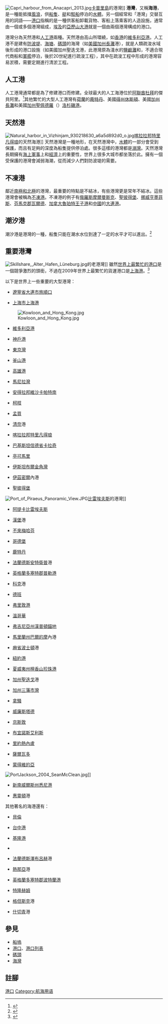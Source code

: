{{Otheruses|港灣 (消歧義)}}
[[Image:Capri_harbour_from_Anacapri_2013.jpg|thumb]][[卡普里島|卡普里島]]的港灣]]
'''港灣'''，又稱'''海港'''，是一種能抵擋[[風浪|風浪]]，供[[船隻|船隻]]、[[艇|艇]]和[[駁船|駁船]]停泊的[[水體|水體]]。另一個經常和「港灣」交替互用的詞語——[[港口|港口]]指稱的是一種供客船卸載貨物、客船上落乘客的人造設施，通常由一個或多個港灣組成，[[埃及|埃及]]的[[亞歷山大港|亞歷山大港]]就是一個由兩個港灣構成的港口。

港灣分為天然港和[[人工港|人工港]]兩種。天然港由高山所環繞，如[[香港|香港]]的[[維多利亞港|維多利亞港]]。人工港不是建有[[防波堤|防波堤]]、[[海塘|海塘]]、[[碼頭|碼頭]]的海灣（如[[美國|美國]][[加州|加州]][[長灘|長灘]]港），就是人類疏浚水域後形成的港口設施（如美國加州聖迭戈港，此港灣原為淺水的[[鹽鹼灘|鹽鹼灘]]和{{en-link|乾潟|mudflat}}，不適合現代商船和[[軍艦|軍艦]]停泊，後於20世紀進行疏浚工程），其中在疏浚工程中形成的港灣容易淤積，需要定期進行清淤工程。

==人工港==
{{main|人工港}}
人工港灣通常都是為了修建港口而修建。全球最大的人工海港位於[[阿聯酋|阿聯酋]][[杜拜|杜拜]]的傑貝阿里。<ref>{{Citation|publisher=牛津大學出版社|isbn=9780195130751|last=Hattendorf|first=John B.|title=The Oxford encyclopedia of maritime history|year=2007年|page=第590頁}}</ref>其他繁忙的大型人工港灣有[[荷蘭|荷蘭]]的[[鹿特丹|鹿特丹]]、美國[[得州|得州]][[休斯頓|休斯頓]]、美國[[加州|加州]][[長灘|長灘]]和美國[[加州|加州]][[聖佩德羅|聖佩德羅]]（{{lang|en|San Pedro}}）[[洛杉磯港|洛杉磯港]]。

==天然港==
[[Image:Natural_harbor_in_Vizhinjam_930218630_a6a5d892d0_o.jpg|thumb]][[喀拉拉邦|喀拉拉邦]][[特里凡得琅|特里凡得琅]]的天然海港]]
天然港灣是一種地形，在天然港灣中，[[水體|水體]]的一部分會受到保護，而且有足夠的深度為船隻提供停泊處。很多這樣的港灣都是[[溺灣|溺灣]]。天然港灣長期擁有[[軍事策略|海上軍事]]上和[[經濟|經濟]]上的重要性，世界上很多大城市都坐落於此。擁有一個受保護的港灣會減弱海潮，從而減少人們對防波堤的需要。

==不凍港==
鄰近[[兩極|南極和北極]]的港灣，最重要的特點是不結冰，有些港灣更是常年不結冰。這些港灣會被稱為[[不凍港|不凍港]]。不凍港的例子有[[俄羅斯|俄羅斯]][[摩爾曼斯克|摩爾曼斯克]]、[[聖彼得堡|聖彼得堡]]、[[挪威|挪威]][[亨墨菲斯|亨墨菲斯]]、[[芬馬克郡|芬馬克郡]][[瓦爾德|瓦爾德]]、[[加拿大|加拿大]][[魯珀特王子港|魯珀特王子港]]和[[中國|中國]]的[[大連港|大連港]]。

==潮汐港==
潮汐港是港灣的一種，船隻只能在潮水水位到達了一定的水平才可以進出。<ref>{{Cite web |url=http://portcities.hartlepool.gov.uk/server.php?show=ConGlossary.105 |title=Port Cities - tide harbour |access-date=2011-06-29 |archive-date=2008-12-04 |archive-url=https://web.archive.org/web/20081204015949/http://portcities.hartlepool.gov.uk/server.php?show=ConGlossary.105 |dead-url=no }}</ref>

==重要港灣==
[[File:Skillshare,_Alter_Hafen_Lüneburg.jpg|thumb]]的老港灣]]
雖然[[世界上最繁忙的港口|世界上最繁忙的港口]]是一個競爭激烈的頭銜，不過在2009年世界上最繁忙的貨運港口是[[洋山港|上海港]]。<ref>{{Cite web |url=http://aapa.files.cms-plus.com/PDFs/WORLD%20PORT%20RANKINGS%202009.pdf |title=AAPA World Port Rankings 2009 |access-date=2011-06-29 |archive-date=2011-05-15 |archive-url=https://web.archive.org/web/20110515171959/http://aapa.files.cms-plus.com/PDFs/WORLD%20PORT%20RANKINGS%202009.pdf |dead-url=no }}</ref>

以下是世界上一些重要的大型港灣：
*{{PRC}}[[遼寧省|遼寧省]][[大連市|大連市]][[旅順口區|旅順口]]
*{{PRC}}[[上海市|上海市]][[上海港|上海港]]
[[File:Kowloon_and_Hong_Kong.jpg|thumb]]
*{{HKG}}[[維多利亞港|維多利亞港]]
*{{JAP}}[[神戶港|神戶港]]
*{{JAP}}[[東京灣|東京灣]]
*{{KOR}}[[釜山港|釜山港]]
*{{TWN}}[[高雄港|高雄港]]
*{{PHI}}[[馬尼拉灣|馬尼拉灣]]
*{{IND}}[[安得拉邦|安得拉邦]][[維沙卡帕特南|維沙卡帕特南]]
*{{IND}}[[柯枝|柯枝]]
*{{IND}}[[孟買|孟買]]
*{{IND}}[[清奈|清奈]]港
*{{IND}}[[喀拉拉邦|喀拉拉邦]][[特里凡得琅|特里凡得琅]]
*{{PAK}}[[巴基斯坦|巴基斯坦]][[信德省|信德省]][[卡拉奇|卡拉奇]]
*{{LKA}}[[亭可馬里|亭可馬里]]
*{{TUR}}[[伊斯坦布爾|伊斯坦布爾]][[金角灣|金角灣]]
*{{TUR}}[[伊茲密爾|伊茲密爾]]內港
*{{RUS}}[[聖彼得堡|聖彼得堡]]
[[File:Port_of_Piraeus_Panoramic_View.JPG|thumb]][[比雷埃夫斯|比雷埃夫斯]]的港灣]]
*{{GRE}}[[阿提卡|阿提卡]][[比雷埃夫斯|比雷埃夫斯]]
*{{GER}}[[漢堡|漢堡]]港
*{{GER}}[[不來梅哈芬|不來梅哈芬]]
*{{SWE}}[[哥德堡|哥德堡]]
*{{NED}}[[鹿特丹|鹿特丹]]
*{{BEL}}[[法蘭德斯|法蘭德斯]][[安特衛普|安特衛普]]港
*{{UK}}[[英格蘭|英格蘭]][[多塞特郡|多塞特郡]][[普勒港|普勒港]]
*{{IRE}}[[科克|科克]]港
*{{RSA}}[[德班|德班]]
*{{SLE}}[[弗里敦|弗里敦港]]
*{{CAN}}[[溫哥華|溫哥華]]
*{{USA}}[[弗吉尼亞州|弗吉尼亞州]][[漢普頓錨地|漢普頓錨地]]
*{{USA}}[[馬里蘭州|馬里蘭州]][[巴爾的摩|巴爾的摩]]內港
*{{USA}}[[麻省|麻省]][[波士頓|波士頓]]港
*{{USA}}[[紐約港|紐約港]]
*{{USA}}[[夏威夷州|夏威夷州]][[檀香山|檀香山]][[珍珠港|珍珠港]]
*{{USA}}[[加州|加州]][[聖迭戈|聖迭戈]]港
*{{USA}}[[加州|加州]][[三藩市灣|三藩市灣]]
*{{BAH}}[[拿騷|拿騷]]
*{{CUR}}[[威廉斯塔德|威廉斯塔德]]
*{{JAM}}[[京斯敦|京斯敦]]
*{{ARG}}[[布宜諾斯艾利斯|布宜諾斯艾利斯]]
*{{BRA}}[[里約熱內盧|里約熱內盧]]
*{{BRA}}[[薩爾瓦多_(巴西)|薩爾瓦多]]
*{{URU}}[[蒙得維的亞|蒙得維的亞]]
[[File:PortJackson_2004_SeanMcClean.jpg|thumb]]]]
*{{AUS}}[[新南威爾斯州|新南威爾斯州]][[悉尼港|悉尼港]]
*{{NZL}}[[惠靈頓|惠靈頓]]港

其他著名的海港還有：
*{{BRA}}[[貝倫_(巴西)|貝倫]]
*{{ROC-TW}}[[台中港|台中港]]
*{{ROC-TW}}[[基隆港|基隆港]]
*{{SIN}}{{en-link|吉寶港口|Keppel Harbour}}
*{{BEL}}[[法蘭德斯|法蘭德斯]][[澤布呂赫|澤布呂赫]]港
*{{ITA}}[[熱那亞|熱那亞]]港
*{{UK}}[[英格蘭|英格蘭]][[多塞特郡|多塞特郡]][[波特蘭島|波特蘭港]]
*{{NOR}}[[特隆赫姆|特隆赫姆]]
*{{POL}}[[格但斯克|格但斯克]]港
*{{POL}}[[什切青|什切青]]港

==參見==
*[[船塢|船塢]]
*[[港口|港口]]、[[港口列表|港口列表]]
*[[碼頭|碼頭]]
*[[海灣|海灣]]

==註腳==
{{Commons category|Harbors}}
{{reflist}}

[[Category:港口|]]
[[Category:航海用语|Category:航海用语]]